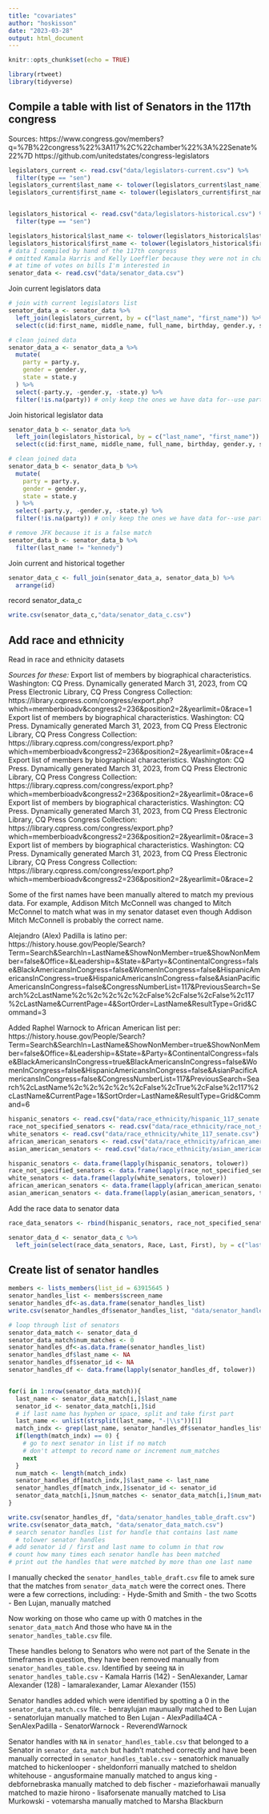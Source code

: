 ```yaml
---
title: "covariates"
author: "hoskisson"
date: "2023-03-28"
output: html_document
---
```


```r
knitr::opts_chunk$set(echo = TRUE)
```

```r
library(rtweet)
library(tidyverse)
```

## Compile a table with list of Senators in the 117th congress
Sources:
https://www.congress.gov/members?q=%7B%22congress%22%3A117%2C%22chamber%22%3A%22Senate%22%7D
https://github.com/unitedstates/congress-legislators
```r
legislators_current <- read.csv("data/legislators-current.csv") %>%
  filter(type == "sen")
legislators_current$last_name <- tolower(legislators_current$last_name)
legislators_current$first_name <- tolower(legislators_current$first_name)


legislators_historical <- read.csv("data/legislators-historical.csv") %>%
  filter(type == "sen")

legislators_historical$last_name <- tolower(legislators_historical$last_name)
legislators_historical$first_name <- tolower(legislators_historical$first_name)
# data I compiled by hand of the 117th congress
# omitted Kamala Harris and Kelly Loeffler because they were not in chamber
# at time of votes on bills I'm interested in
senator_data <- read.csv("data/senator_data.csv")
```

Join current legislators data
```r
# join with current legislators list
senator_data_a <- senator_data %>%
  left_join(legislators_current, by = c("last_name", "first_name")) %>%
  select(c(id:first_name, middle_name, full_name, birthday, gender.y, state.y, type, party.y, govtrack_id, ballotpedia_id))

# clean joined data
senator_data_a <- senator_data_a %>%
  mutate(
    party = party.y,
    gender = gender.y,
    state = state.y
  ) %>%
  select(-party.y, -gender.y, -state.y) %>%
  filter(!is.na(party)) # only keep the ones we have data for--use party column to indicate this
```

Join historical legislator data
```r
senator_data_b <- senator_data %>%
  left_join(legislators_historical, by = c("last_name", "first_name")) %>%
  select(c(id:first_name, middle_name, full_name, birthday, gender.y, state.y, type, party.y, govtrack_id, ballotpedia_id))

# clean joined data
senator_data_b <- senator_data_b %>%
  mutate(
    party = party.y,
    gender = gender.y,
    state = state.y
  ) %>%
  select(-party.y, -gender.y, -state.y) %>%
  filter(!is.na(party)) # only keep the ones we have data for--use party column to indicate this

# remove JFK because it is a false match
senator_data_b <- senator_data_b %>%
  filter(last_name != "kennedy")
```

Join current and historical together
```r
senator_data_c <- full_join(senator_data_a, senator_data_b) %>%
  arrange(id)
```

record senator_data_c
```r
write.csv(senator_data_c,"data/senator_data_c.csv")
```

## Add race and ethnicity

Read in race and ethnicity datasets

*Sources for these:*
Export list of members by biographical characteristics. Washington: CQ Press. Dynamically generated March 31, 2023, from CQ Press Electronic Library, CQ Press Congress Collection: https://library.cqpress.com/congress/export.php?which=memberbioadv&congress2=236&position2=2&yearlimit=0&race=1
Export list of members by biographical characteristics. Washington: CQ Press. Dynamically generated March 31, 2023, from CQ Press Electronic Library, CQ Press Congress Collection: https://library.cqpress.com/congress/export.php?which=memberbioadv&congress2=236&position2=2&yearlimit=0&race=4
Export list of members by biographical characteristics. Washington: CQ Press. Dynamically generated March 31, 2023, from CQ Press Electronic Library, CQ Press Congress Collection: https://library.cqpress.com/congress/export.php?which=memberbioadv&congress2=236&position2=2&yearlimit=0&race=6
Export list of members by biographical characteristics. Washington: CQ Press. Dynamically generated March 31, 2023, from CQ Press Electronic Library, CQ Press Congress Collection: https://library.cqpress.com/congress/export.php?which=memberbioadv&congress2=236&position2=2&yearlimit=0&race=3
Export list of members by biographical characteristics. Washington: CQ Press. Dynamically generated March 31, 2023, from CQ Press Electronic Library, CQ Press Congress Collection: https://library.cqpress.com/congress/export.php?which=memberbioadv&congress2=236&position2=2&yearlimit=0&race=2

Some of the first names have been manually altered to match my previous data. For example, Addison Mitch McConnell was 
changed to Mitch McConnel to match what was in my senator dataset even though Addison Mitch McConnell is probably
the correct name.

Alejandro (Alex) Padilla is latino per: https://history.house.gov/People/Search?Term=Search&SearchIn=LastName&ShowNonMember=true&ShowNonMember=false&Office=&Leadership=&State=&Party=&ContinentalCongress=false&BlackAmericansInCongress=false&WomenInCongress=false&HispanicAmericansInCongress=true&HispanicAmericansInCongress=false&AsianPacificAmericansInCongress=false&CongressNumberList=117&PreviousSearch=Search%2cLastName%2c%2c%2c%2c%2cFalse%2cFalse%2cFalse%2c117%2cLastName&CurrentPage=4&SortOrder=LastName&ResultType=Grid&Command=3

Added Raphel Warnock to African American list per:
https://history.house.gov/People/Search?Term=Search&SearchIn=LastName&ShowNonMember=true&ShowNonMember=false&Office=&Leadership=&State=&Party=&ContinentalCongress=false&BlackAmericansInCongress=true&BlackAmericansInCongress=false&WomenInCongress=false&HispanicAmericansInCongress=false&AsianPacificAmericansInCongress=false&CongressNumberList=117&PreviousSearch=Search%2cLastName%2c%2c%2c%2c%2cFalse%2cTrue%2cFalse%2c117%2cLastName&CurrentPage=1&SortOrder=LastName&ResultType=Grid&Command=6

```r
hispanic_senators <- read.csv("data/race_ethnicity/hispanic_117_senate.csv")
race_not_specified_senators <- read.csv("data/race_ethnicity/race_not_specified_117_senate.csv")
white_senators <- read.csv("data/race_ethnicity/white_117_senate.csv")
african_american_senators <- read.csv("data/race_ethnicity/african_american_117_senate.csv")
asian_american_senators <- read.csv("data/race_ethnicity/asian_american_117_senate.csv")
```
```r
hispanic_senators <- data.frame(lapply(hispanic_senators, tolower))
race_not_specified_senators <- data.frame(lapply(race_not_specified_senators, tolower))
white_senators <- data.frame(lapply(white_senators, tolower))
african_american_senators <- data.frame(lapply(african_american_senators, tolower))
asian_american_senators <- data.frame(lapply(asian_american_senators, tolower))
```




Add the race data to senator data
```r
race_data_senators <- rbind(hispanic_senators, race_not_specified_senators, white_senators, african_american_senators, asian_american_senators)

senator_data_d <- senator_data_c %>%
  left_join(select(race_data_senators, Race, Last, First), by = c("last_name" = "Last", "first_name" = "First"))
```

## Create list of senator handles

```r
members <- lists_members(list_id = 63915645 )
senator_handles_list <- members$screen_name
senator_handles_df<-as.data.frame(senator_handles_list)
write.csv(senator_handles_df$senator_handles_list, "data/senator_handles_from_twitter_list.csv")
```

```r
# loop through list of senators
senator_data_match <- senator_data_d
senator_data_match$num_matches <- 0
senator_handles_df<-as.data.frame(senator_handles_list)
senator_handles_df$last_name <- NA
senator_handles_df$senator_id <- NA
senator_handles_df <- data.frame(lapply(senator_handles_df, tolower))


for(i in 1:nrow(senator_data_match)){
  last_name <- senator_data_match[i,]$last_name
  senator_id <- senator_data_match[i,]$id
  # if last name has hyphen or space, split and take first part
  last_name <- unlist(strsplit(last_name, "-|\\s"))[1]
  match_indx <- grep(last_name, senator_handles_df$senator_handles_list)
  if(length(match_indx) == 0) {
    # go to next senator in list if no match
    # don't attempt to record name or increment num_matches
    next
  }
  num_match <- length(match_indx)
  senator_handles_df[match_indx,]$last_name <- last_name
  senator_handles_df[match_indx,]$senator_id <- senator_id
  senator_data_match[i,]$num_matches <- senator_data_match[i,]$num_matches + num_match
}

write.csv(senator_handles_df, "data/senator_handles_table_draft.csv")
write.csv(senator_data_match, "data/senator_data_match.csv")
# search senator handles list for handle that contains last name
  # tolower senator handles
# add senator id / first and last name to column in that row
# count how many times each senator handle has been matched
# print out the handles that were matched by more than one last name
```

I manually checked the `senator_handles_table_draft.csv` file to amek sure that the matches from
`senator_data_match` were the correct ones. There were a few corrections, including:
- Hyde-Smith and Smith
- the two Scotts
- Ben Lujan, manually matched

Now working on those who came up with 0 matches in the `senator_data_match`
And those who have `NA` in the `senator_handles_table.csv` file.

These handles belong to Senators who were not part of the Senate in the timeframes in question,
they have been removed manually from `senator_handles_table.csv`. Identified by seeing `NA`
in `senator_handles_table.csv`
- Kamala Harris (142)
- SenAlexander, Lamar Alexander (128)
- lamaralexander, Lamar Alexander (155)

Senator handles added which were identified by spotting a 0 in the `senator_data_match.csv` file.
- benraylujan maunually matched to Ben Lujan
- senatorlujan manually matched to Ben Lujan
- AlexPadilla4CA
- SenAlexPadilla
- SenatorWarnock
- ReverendWarnock

Senator handles with `NA` in `senator_handles_table.csv` that belonged to a Senator in `senator_data_match` but hadn't matched correctly and have been manually corrected in
`senator_handles_table.csv`
- senatorhick manually matched to hickenlooper
- sheldonforri manually matched to sheldon whitehouse
- angusformaine manually matched to angus king
- debfornebraska manually matched to deb fischer
- mazieforhawaii manually matched to mazie hirono
- lisaforsenate manually matched to Lisa Murkowski
- votemarsha manually matched to Marsha Blackburn






